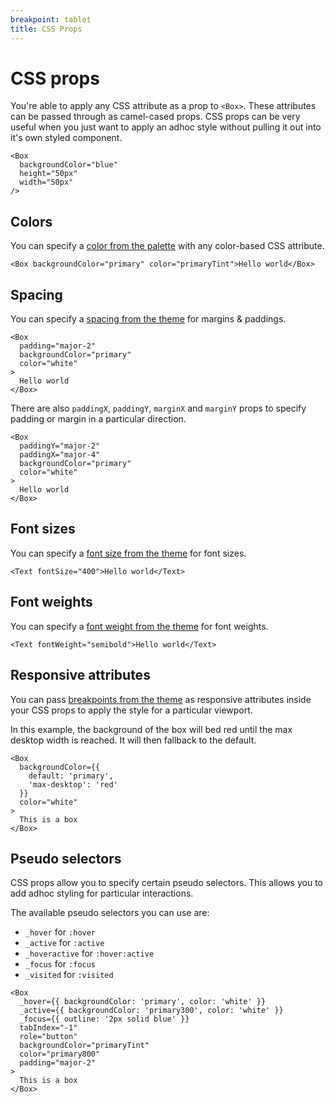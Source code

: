 ```yaml
---
breakpoint: tablet
title: CSS Props
---
```


# CSS props

You're able to apply any CSS attribute as a prop to `<Box>`. These attributes can be passed through as camel-cased props. CSS props can be very useful when you just want to apply an adhoc style without pulling it out into it's own styled component.

```jsx-live
<Box
  backgroundColor="blue"
  height="50px"
  width="50px"
/>
```

## Colors

You can specify a [color from the palette](/palette) with any color-based CSS attribute.

```jsx-live
<Box backgroundColor="primary" color="primaryTint">Hello world</Box>
```

## Spacing

You can specify a [spacing from the theme](/spacing) for margins & paddings.

```jsx-live
<Box
  padding="major-2"
  backgroundColor="primary"
  color="white"
>
  Hello world
</Box>
```

There are also `paddingX`, `paddingY`, `marginX` and `marginY` props to specify padding or margin in a particular direction.

```jsx-live
<Box
  paddingY="major-2"
  paddingX="major-4"
  backgroundColor="primary"
  color="white"
>
  Hello world
</Box>
```

## Font sizes

You can specify a [font size from the theme](/fonts) for font sizes.

```jsx-live
<Text fontSize="400">Hello world</Text>
```

## Font weights

You can specify a [font weight from the theme](/fonts) for font weights.

```jsx-live
<Text fontWeight="semibold">Hello world</Text>
```

## Responsive attributes

You can pass [breakpoints from the theme](/breakpoints) as responsive attributes inside your CSS props to apply the style for a particular viewport.

In this example, the background of the box will bed red until the max desktop width is reached. It will then fallback to the default.

```jsx-live
<Box
  backgroundColor={{
    default: 'primary',
    'max-desktop': 'red'
  }}
  color="white"
>
  This is a box
</Box>
```

## Pseudo selectors

CSS props allow you to specify certain pseudo selectors. This allows you to add adhoc styling for particular interactions.

The available pseudo selectors you can use are:

- `_hover` for `:hover`
- `_active` for `:active`
- `_hoveractive` for `:hover:active`
- `_focus` for `:focus`
- `_visited` for `:visited`

```jsx-live
<Box
  _hover={{ backgroundColor: 'primary', color: 'white' }}
  _active={{ backgroundColor: 'primary300', color: 'white' }}
  _focus={{ outline: '2px solid blue' }}
  tabIndex="-1"
  role="button"
  backgroundColor="primaryTint"
  color="primary800"
  padding="major-2"
>
  This is a box
</Box>
```
